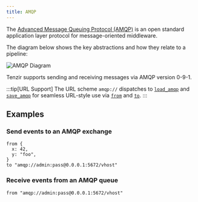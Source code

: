 ```yaml
---
title: AMQP
---
```


The [Advanced Message Queuing Protocol (AMQP)](https://www.amqp.org/) is an open
standard application layer protocol for message-oriented middleware.

The diagram below shows the key abstractions and how they relate to a pipeline:

![AMQP Diagram](amqp.svg)

Tenzir supports sending and receiving messages via AMQP version 0-9-1.

:::tip[URL Support]
The URL scheme `amqp://` dispatches to
[`load_amqp`](/references/operators/load_amqp) and
[`save_amqp`](/references/operators/save_amqp) for seamless URL-style use via
[`from`](/references/operators/from) and
[`to`](/references/operators/to).
:::

## Examples

### Send events to an AMQP exchange

```tql
from {
  x: 42,
  y: "foo",
}
to "amqp://admin:pass@0.0.0.1:5672/vhost"
```

### Receive events from an AMQP queue

```tql
from "amqp://admin:pass@0.0.0.1:5672/vhost"
```
